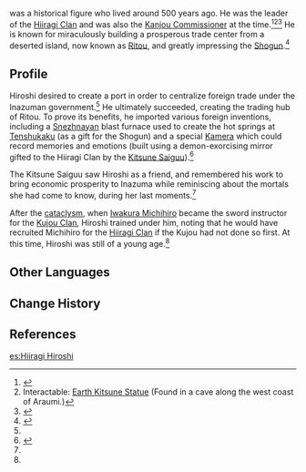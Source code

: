 {{About|the historical figure|the [[NPC]]|Hiroshi}}
{{Character Infobox
|type             = Mentioned
|deceased         = Past
|region           = Inazuma

|affiliation      = Hiiragi Clan
|affiliation2     = Kanjou Commission
|title            = Kanjou Commissioner
}}
{{Lang|'''Lord Hiiragi Hiroshi'''|ja=柊弘嗣|ja_rm=Hiiragi Hiroshi}} was a historical figure who lived around 500 years ago. He was the leader of the [[Hiiragi Clan]] and was also the [[Kanjou Commission]]er at the time.<ref name="Hakushin">{{Ref/Weapon|Hakushin Ring}}</ref><ref name="Statue">Interactable: [[Earth Kitsune Statue]] (Found in a cave along the west coast of Araumi.)</ref><ref name="Ornate Kabuto">{{Ref/Arti|Ornate Kabuto}}</ref> He is known for miraculously building a prosperous trade center from a deserted island, now known as [[Ritou]], and greatly impressing the [[Ei|Shogun]].<ref>{{Ref/VP|Ritou, Narukami Island}}</ref>

==Profile==
Hiroshi desired to create a port in order to centralize foreign trade under the Inazuman government.<ref name="Statue" /> He ultimately succeeded, creating the trading hub of Ritou. To prove its benefits, he imported various foreign inventions, including a [[Snezhnaya]]n blast furnace used to create the hot springs at [[Tenshukaku]] (as a gift for the Shogun) and a special [[Kamera]] which could record memories and emotions (built using a demon-exorcising mirror gifted to the Hiiragi Clan by the [[Kitsune Saiguu]]).<ref>{{Ref/Quest|Sacrificial Offering}}</ref>

The Kitsune Saiguu saw Hiroshi as a friend, and remembered his work to bring economic prosperity to Inazuma while reminiscing about the mortals she had come to know, during her last moments.<ref name="Hakushin" />

After the [[cataclysm]], when [[Iwakura Michihiro]] became the sword instructor for the [[Kujou Clan]], Hiroshi trained under him, noting that he would have recruited Michihiro for the [[Hiiragi Clan]] if the Kujou had not done so first. At this time, Hiroshi was still of a young age.<ref name="Ornate Kabuto" />

==Other Languages==
{{Other Languages|default_hidden=1
|en       = Hiiragi Hiroshi
|zhs      = 柊弘嗣
|zhs_rm   = Zhōng Hóngsì
|zht      = 柊弘嗣
|zht_rm   = Zhōng Hóngsì
|ja       = 柊弘嗣
|ja_rm    = Hiiragi Hiroshi
|ko       = 히이라기 히로시
|es       = Hiiragi Hiroshi
|fr       = Hiiragi Hiroshi
|ru       = Хийраги Хироси
|th       = Hiiragi Hiroshi
|vi       = Hiiragi Hiroshi
|de       = Hiiragi Hiroshi
|id       = Hiiragi Hiroshi
|pt       = Hiiragi Hiroshi
|tr       = Hiiragi Hiroshi
|it       = Hiiragi Hiroshi
}}

==Change History==
{{Change History|introduced=2.0}}

==References==
{{Reflist}}

[[es:Hiiragi Hiroshi]]